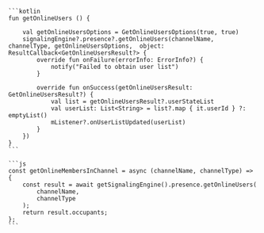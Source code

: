 <PlatformWrapper platform='android'>

    ```kotlin
    fun getOnlineUsers () {

        val getOnlineUsersOptions = GetOnlineUsersOptions(true, true)
        signalingEngine?.presence?.getOnlineUsers(channelName, channelType, getOnlineUsersOptions,  object: ResultCallback<GetOnlineUsersResult?> {
            override fun onFailure(errorInfo: ErrorInfo?) {
                notify("Failed to obtain user list")
            }

            override fun onSuccess(getOnlineUsersResult: GetOnlineUsersResult?) {
                val list = getOnlineUsersResult?.userStateList
                val userList: List<String> = list?.map { it.userId } ?: emptyList()
                mListener?.onUserListUpdated(userList)
            }
        })
    }
    ```

</PlatformWrapper>

<PlatformWrapper platform='ios'>


</PlatformWrapper>

<PlatformWrapper platform = 'web'>

    ```js
    const getOnlineMembersInChannel = async (channelName, channelType) => {
        const result = await getSignalingEngine().presence.getOnlineUsers(
            channelName,
            channelType
        );
        return result.occupants;
    };    
    ```     
</PlatformWrapper>
